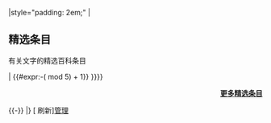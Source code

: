 {{Help intro frame top}}
<!-- TABS -->
{{Portal:文字/tabs|This=2}}
|style="padding: 2em;" |
<!-- CONTENT -->
== 精选条目 ==
有关文字的精选百科条目

{{Portal:文字/精选条目/{{#ifexpr:({{CURRENTTIMESTAMP}} mod 5) >= 0 | {{#expr:({{CURRENTTIMESTAMP}} mod 5) + 1}} | {{#expr:-({{CURRENTTIMESTAMP}} mod 5) + 1}} }}}}
<div align="right">
'''[[Portal:文字/精选条目/存档|更多精选条目]]'''
</div>
{{-}}
|}
[{{fullurl:Portal:文字/精选条目|action=purge}} 刷新][[Portal:文字/管理|管理]]